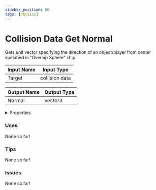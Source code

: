 ```yaml
---
sidebar_position: 80
tags: [Physics]
---
```


# Collision Data Get Normal

Gets unit vector specifying the direction of an object/player from center specified in "Overlap Sphere" chip.




<EsbSvg />

| Input Name | Input Type |
|-----------|-----------|
| Target | collision data |

| Output Name | Output Type |
|-----------|-----------|
| Normal | vector3 |


<details>
  <summary>Properties</summary>
  <div>
    <div>
    <table>
      <thead>
        <tr>
          <th>Is beta required?</th>
          <th>❌</th>
        </tr>
        <tr>
          <th>Is this chip a trolling risk?</th>
          <th>❌</th>
        </tr>
        <tr>
          <th>Chip UUID</th>
          <th>ced470f8-dd9d-4e67-a654-7c7e1a3e7819</th>
        </tr>
      </thead>
    </table>
    </div>
  </div>
</details>

### Uses

None so far!

### Tips

None so far!

### Issues

None so far!